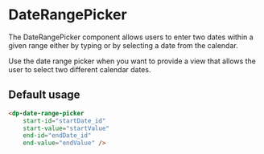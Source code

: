 
<Meta
    title="Components/DateRangePicker"
    component={DpDateRangePicker}
/>

# DateRangePicker

The DateRangePicker component allows users to enter two dates within a given range either by typing
or by selecting a date from the calendar.

Use the date range picker when you want to provide a view that allows the user to select two different calendar dates.

## Default usage

```html
<dp-date-range-picker
    start-id="startDate_id"
    start-value="startValue"
    end-id="endDate_id"
    end-value="endValue" />
```
